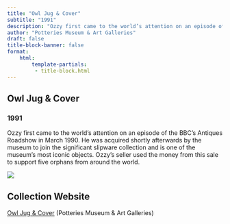```yaml
---
title: "Owl Jug & Cover"
subtitle: "1991"
description: "Ozzy first came to the world’s attention on an episode of the BBC’s Antiques Roadshow in March 1990. He was acquired shortly afterwards by the museum to join the significant slipware collection and is one of the museum’s most iconic objects. Ozzy’s seller used the money from this sale to support five orphans from around the world."
author: "Potteries Museum & Art Galleries"
draft: false
title-block-banner: false
format:
    html:
        template-partials:
         - title-block.html
---
```

## Owl Jug & Cover
### 1991
Ozzy first came to the world’s attention on an episode of the BBC’s Antiques Roadshow in March 1990. He was acquired shortly afterwards by the museum to join the significant slipware collection and is one of the museum’s most iconic objects. Ozzy’s seller used the money from this sale to support five orphans from around the world.

::: {.column-margin}
<img src="/full/400,/0/default.jpg">

:::

## Collection Website
<a href="https://www.stokemuseums.org.uk/pmag/museum-treasures-ozzy-owl/"/>Owl Jug & Cover</a> (Potteries Museum & Art Galleries)
